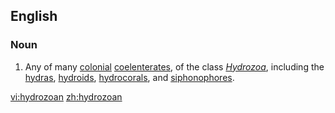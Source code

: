 ==English==

===Noun===
{{en-noun}}

#{{biology}} Any of many [[colonial]] [[coelenterate]]s, of the class ''[[Hydrozoa]]'', including the [[hydra]]s, [[hydroid]]s, [[hydrocoral]]s, and [[siphonophore]]s.

[[vi:hydrozoan]]
[[zh:hydrozoan]]